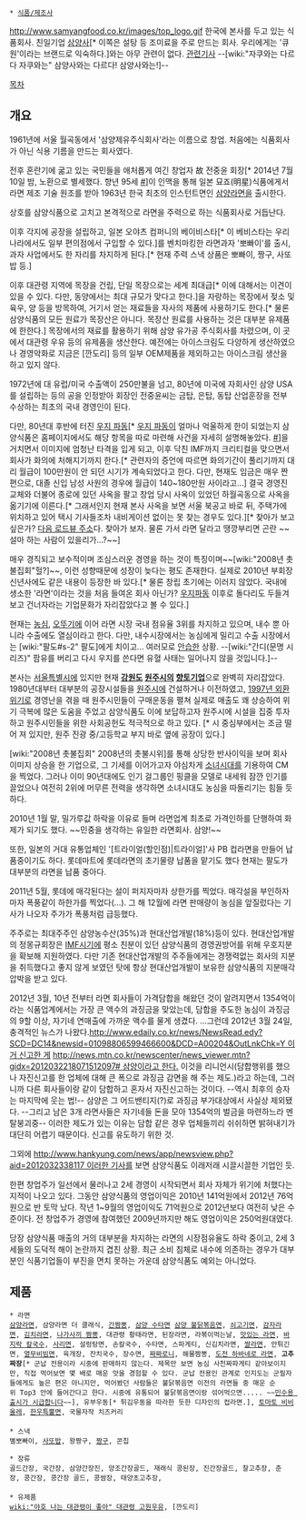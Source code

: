  * [[식품/제조사]]

http://www.samyangfood.co.kr/images/top_logo.gif
한국에 본사를 두고 있는 식품회사. 친일기업 [[삼양사]][* 이쪽은 설탕 등 조미료을 주로 만드는 회사. 우리에게는 '큐원'이라는 브랜드로 익숙하다.]와는 아무 관련이 없다. [http://news.kukinews.com/article/view.asp?page=1&gCode=kmi&arcid=1273659679&cp=nv 관련기사]
--[wiki:"자쿠와는 다르다 자쿠와는" 삼양사와는 다르다! 삼양사와는!]--

[[목차]]
== 개요 ==
1961년에 서울 월곡동에서 '삼양제유주식회사'라는 이름으로 창업. 처음에는 식품회사가 아닌 식용 기름을 만드는 회사였다.

전후 혼란기에 굶고 있는 국민들을 애처롭게 여긴 창업자 故 전중윤 회장[* 2014년 7월 10일 밤, 노환으로 별세했다. 향년 95세 [http://www.newsis.com/ar_detail/view.html?ar_id=NISX20140711_0013040367&cID=10401&pID=10400 #]]이 인맥을 통해 일본 묘죠(明星)식품에게서 라면 제조 기술 원조를 받아 1963년 한국 최초의 인스턴트면인 [[삼양라면]]을 출시한다.

상호를 삼양식품으로 고치고 본격적으로 라면을 주력으로 하는 식품회사로 거듭난다.

이후 각지에 공장을 설립하고, 일본 오야츠 컴퍼니의 베이비스타[* 이 베비스타는 우리나라에서도 일부 편의점에서 구입할 수 있다.]를 벤치마킹한 라면과자 '뽀빠이'를 출시, 과자 사업에서도 한 자리를 차지하게 된다.[* 현재 주력 스낵 상품은 뽀빠이, 짱구, 사또밥 등.]

이후 대관령 지역에 목장을 건립, 단일 목장으로는 세계 최대급[* 이에 대해서는 이견이 있을 수 있다. 다만, 동양에서는 최대 규모가 맞다고 한다.]을 자랑하는 목장에서 젖소 및 육우, 양 등을 방목하여, 거기서 얻는 재료들을 자사의 제품에 사용하기도 한다.[* 물론 삼양식품의 모든 원료가 목장산은 아니다. 목장산 원료를 사용하는 것은 대부분 유제품에 한한다.] 목장에서의 재료를 활용하기 위해 삼양 유가공 주식회사를 차렸으며, 이 곳에서 대관령 우유 등의 유제품을 생산한다. 예전에는 아이스크림도 다양하게 생산하였으나 경영악화로 지금은 [깐도리] 등의 일부 OEM제품을 제외하고는 아이스크림 생산을 하고 있지 않다.

1972년에 대 유럽/미국 수출액이 250만불을 넘고, 80년에 미국에 자회사인 삼양 USA를 설립하는 등의 공을 인정받아 회장인 전중윤씨는 금탑, 은탑, 동탑 산업훈장을 전부 수상하는 최초의 국내 경영인이 된다.

다만, 80년대 후반에 터진 [[우지 파동]][* [[우지 파동]]이 얼마나 억울하게 한이 되었는지 삼양식품은 홈페이지에서도 해당 항목을 따로 마련해 사건을 자세히 설명해놓았다. [http://www.samyangfood.co.kr/pr_4.asp #]]을 거치면서 이미지에 엄청난 타격을 입게 되고, 이후 닥친 IMF까지 크리티컬을 맞으면서 회사가 화의에 처해지기까지 한다.[* 관련자의 증언에 따르면 화의기간이 풀리기까지 대리 월급이 100만원이 안 되던 시기가 계속되었다고 한다. 다만, 현재도 임금은 매우 짠 편으로, 대졸 신입 남성 사원의 경우에 월급이 140~180만원 사이라고...] 결국 경영진 교체와 더불어 종로에 있던 사옥을 팔고 창업 당시 사옥이 있었던 하월곡동으로 사옥을 옮기기에 이른다.[* 그래서인지 현재 본사 사옥을 보면 서울 북공고 바로 뒤, 주택가에 위치하고 있어 택시 기사들조차 내비게이션 없이는 못 찾는 경우도 있다.][* 찾아가 보고 싶은가? [http://local.daum.net/map/index.jsp?wx=507477&wy=1141125&level=0&map_type=TYPE_SKYVIEW&map_hybrid=true&map_attribute=ROADVIEW&pan=73.06751084677649&tilt=-16.627712679525775&zoom=0&panoid=4665329&screenMode=normal 다음 로드뷰 주소]다. 찾아가 보자. 물론 가서 라면 달라고 땡깡부리면 곤란 ~~설마 하는 사람이 있을리가...?~~]

매우 경직되고 보수적이며 조심스러운 경영을 하는 것이 특징이며~~[wiki:"2008년 촛불집회"헐?]~~, 이런 성향때문에 성장이 늦다는 평도 존재한다. 실제로 2010년 부회장 신년사에도 같은 내용이 등장한 바 있다.[* 물론 창립 초기에는 이러지 않았다. 국내에 생소한 '라면'이라는 것을 처음 들여온 회사 아닌가? [[우지파동]] 이후로 돌다리도 두들겨 보고 건너자라는 기업문화가 자리잡았다고 볼 수 있다.] 

현재는 [[농심]], [[오뚜기]]에 이어 라면 시장 국내 점유율 3위를 차지하고 있으며, 내수 뿐 아니라 수출에도 열심이라고 한다. 다만, 내수시장에서는 농심에게 밀리고 수출 시장에서는 [wiki:"팔도#s-2" 팔도]에게 치이고... 여러모로 [[안습]]한 상황. --[wiki:"간디(문명 시리즈)" 팜유를 버리고 다시 우지를 쓴다면 유혈 사태는 일어나지 않을 것입니다.]--

본사는 [[서울특별시]]에 있지만 현재 '''[[강원도]] [[원주시]]의 [[향토기업]]'''으로 완벽히 자리잡았다. 1980년대부터 대부분의 공장시설들을 [[원주시]]에 건설하거나 이전하였고, [[1997년 외환 위기]]로 경영난을 겪을 때 원주시민들이 구매운동을 펼쳐 실제로 매출도 꽤 상승하여 위기 극복에 많은 도움을 주었고 삼양식품도 이에 보답하고자 원주시에 시설을 집중 투자하고 원주시민들을 위한 사회공헌도 적극적으로 하고 있다. [* 시 중심부에서는 조금 떨어 져 있지만, 원주 진광 중/고등학교 부지 바로 옆에 공장이 있다.]

[wiki:"2008년 촛불집회" 2008년의 촛불시위]를 통해 상당한 반사이익을 보며 회사 이미지 상승을 한 기업으로, 그 기세를 이어가고자 야심차게 [[소녀시대]]를 기용하여 CM을 찍었다. 그러나 이미 90년대에도 인기 걸그룹인 핑클을 모델로 내세워 잠깐 인기를 끌었으나 여전히 2위에 머무른 전력을 생각하면 소녀시대도 농심을 따돌리기는 힘들 듯 하다.

2010년 1월 말, 밀가루값 하락을 이유로 들며 라면업계 최초로 가격인하를 단행하여 화제가 되기도 했다. ~~민중을 생각하는 유일한 라면회사. 삼양!~~

또한, 일본의 거대 유통업체인 '[트라이얼(할인점)|트라이얼]'사 PB 컵라면을 만들어 납품중이기도 하다. 롯데마트에 롯데라면의 초기물량 납품을 맡기도 했다 현재는 팔도가 대부분의 라면을 납품 중아다.

2011년 5월, 롯데에 매각된다는 설이 퍼지자마자 상한가를 찍었다. 매각설을 부인하자마자 폭풍같이 하한가를 찍었다(...). 그 해 12월에 라면 판매량이 농심을 앞질렀다는 기사가 나오자 주가가 폭풍처럼 급등했다.  

주주로는 최대주주인 삼양농수산(35%)과 현대산업개발(18%)등이 있다. 현대산업개발의 정몽규회장은 [[IMF]]시기에 평소 친분이 있던 삼양식품의 경영권방어를 위해 우호지분을 확보해 지원하였다. 다만 기존 현대산업개발의 주주들에게는 경쟁력없는 회사의 지분을 취득했다고 좋지 않게 보였던 탓에 항상 현대산업개발이 보유한 삼양식품의 지분매각 압박을 받고 있다.  

2012년 3월, 10년 전부터 라면 회사들이 가격담합을 해왔던 것이 알려지면서 1354억이라는 식품업계에서는 가장 큰 액수의 과징금을 맞았는데, 담합을 주도한 농심이 과징금의 9할 이상, 자기네 연매출에 가까운 액수를 물게 생겼다. 
...그런데 2012년 3월 24일, 충격적인 뉴스가 나왔다.[[http://www.edaily.co.kr/news/NewsRead.edy?SCD=DC14&newsid=01098806599466600&DCD=A00204&OutLnkChk=Y 이거 신고한 게]] [[http://news.mtn.co.kr/newscenter/news_viewer.mtn?gidx=2012032218071512097# 삼양이라고 한다.]] 이것을 리니언시(담합행위를 했으나 자진신고를 한 업체에 대해 큰 폭으로 과징금 감면을 해 주는 제도.)라고 하는데, 그러니까 다른 회사들이랑 같이 담합하고 혼자서 자진신고하는 것이다. --역시 최후의 승자는 마지막에 웃는 법!-- 삼양은 그 어드밴티지(?)로 과징금 부가대상에서 사실상 제외됐다. --그리고 남은 3개 라면사들은 자기네들 돈을 모아 1354억의 벌금을 마련하느라 멘탈붕괴중-- 이러한 제도가 있는 이유는 담합 같은 경우 업체들끼리 쉬쉬하면 밝혀내기가 대단히 어렵기 때문이다. 신고를 유도하기 위한 것.  

그외에 [[http://www.hankyung.com/news/app/newsview.php?aid=2012032338117 이러한 기사]]를 보면 삼양식품도 이래저래 시끌시끌한 기업인 듯.

한편 창업주가 일선에서 물러나고 2세 경영이 시작되면서 회사 자체가 위기에 처했다는 지적이 나오고 있다. 그동안 삼양식품의 영업이익은 2010년 141억원에서 2012년 76억원으로 반 토막 났다. 작년 1~9월의 영업이익도 71억원으로 2012년보다 여전히 낮은 수준이다. 전 창업주가 경영에 참여했던 2009년까지만 해도 영업이익은 250억원대였다.

당장 삼양식품 매출의 거의 대부분을 차지하는 라면의 시장점유율도 하락 중이고, 2세 3세들의 도덕적 해이 논란까지 겹친 상황. 최근 소비 침체로 내수에 의존하는 경우가 대부분인 식품기업들이 부진을 면치 못하는 가운데 삼양식품도 예외는 아니었다.

== 제품 ==
 * 라면
 [[삼양라면]], 삼양라면 더 클래식, [[간짬뽕]], [[삼양 수타면]] [[삼양 불닭볶음면]], [[쇠고기면]], [[감자라면]], [[김치라면]], [[나가사끼 짬뽕]], 대관령 황태라면, 된장라면, 라볶이먹는날, [[맛있는 라면]], [[바지락 칼국수]], [[사리면]], 설렁탕면, 손칼국수, 수타면, 스파게티, 신김치라면, [[쌀라면]], 안튀긴면, [[열무비빔면]], 육개장, 잔치국수, 장수면, [[짜짜로니]], 해물짬뽕, [[도전 하바네로 라면]], '''고추짜장'''[* 군납 전용이라 시중에 판매하지 않는다. 제목만 보면 농심 사천짜파게티 같아보이지만, 직접 먹어보면 몇 배로 매운 맛을 경험할 수 있다. 군납 전용인 관계로 인지도는 군필자들에게도 높은 편은 아니지만, 먹어봤던 사람들은 불닭볶음면 이전의 라면들 중 매운 순위 Top3 안에 들어간다고 한다. 시중에 유통되어 불닭볶음면이랑 섞어먹으면..... ~~[[국내도입이 시급합니다|민수용 출시가 시급합니다]]~~], 유부우동[* 튀김우동을 따라한 듯한 디자인의 컵라면.], [[토마토 비비올레]], [[한우특뿔면]], 국물자작 치즈커리
 
 * 스낵
 별뽀빠이, [[사또밥]], 왕짱구, [[짱구]], 콘칩

 * 장류
 골드간장, 국간장, 삼양간장진, 양조간장골드, 재래식 콩된장, 진간장골드, 찰고추장, 춘장, 콩간장, 콩간장 골드, 콩쌈장, 태양초고추장, 
 
 * 유제품
 [[wiki:"야호 나는 대관령이 좋아" 대관령 고원우유]], [깐도리]
